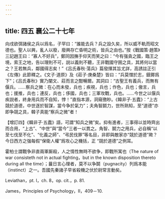 ```yaml
---
---
---
```

title: 四五 襄公二十七年
---




向戌欲弭諸侯之兵以爲名，子罕曰：“誰能去兵？兵之設久矣，所以威不軌而昭文德也。聖人以興，亂人以廢，廢興存亡昏明之術，皆兵之由也。”按《戰國策·趙策》三記趙王曰：“寡人不好兵”，鄭同因撫手仰天而笑之曰：“今有强貪之國，臨王之境，索王之地，告以理則不可，説以義則不聽，王非戰國守圉之具，其將何以當之？王若無兵，鄰國得志矣！”《吕氏春秋·蕩兵》篇發揮其旨尤詳，高誘註正引《左傳》此節釋之。《文子·道原》及《莊子·庚桑楚》皆曰：“兵莫憯於志，鏌鎁爲下”；《吕氏春秋》實乃闡文、莊而言之酣暢爾。其詞曰：“古聖王有義兵，而無有偃兵。……察兵之微：在心而未發，兵也；疾視，兵也；作色，兵也；傲言，兵也；援推，兵也；連反，兵也；侈國，兵也；三軍攻戰，兵也。……今世之以偃兵疾説者，終身用兵而不自知，悖！”直指本源，洞窺徼眇。《韓非子·五蠹》：“上古競於道德，中世逐於智謀，當今争於氣力”；夫角智鬬力，世所熟知，至“道德”亦即争競之具，韓子真能“察兵之微”者！

【增訂四】《韓非子·五蠹》語，可謂“知兵之微”矣。抑有進者，三事得以並時齊出而合用，“上古”、“中世”與“當今”三者一以貫之。角智、鬬力之用兵，必自稱“以至七伐至不化”、“化義之師”、“弔民伐罪”等名目，非即與敵家亦“競於道德”歟？今日西方之强每假“保衛人權”爲攻心之機括，正 “競於道德”之例耳。

霍柏士謂戰争非直兩軍厮殺，人之情性無時不欲争，即戰所寓也（The nature of war consisteth not in actual fighting，but in the known disposition thereto during all the time）；曩日言心理者，莫不以争鬬（pugnacity）列爲本能（instinct）之一。吾國先秦諸子早省殺機之伏於尉常言動矣。

Leviathan，pt. I，ch. 8，op. cit.，p. 81.

James，Principles of Psychology，II，409－10.